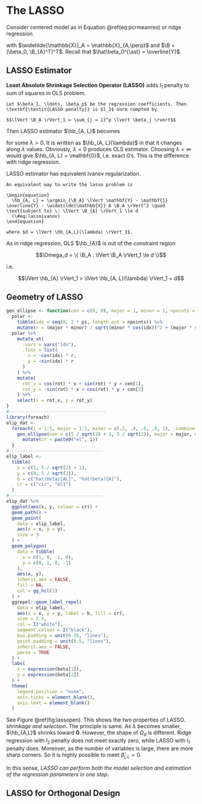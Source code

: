# The LASSO

Consider centered model as in Equation \@ref(eq:pcrmeanres) or ridge regression.

\begin{equation}
  X \B = \mathbf{1} \beta_0^{\ast} + \widetilde{\mathbb{X}}_A \B_{A}
  (\#eq:lasscen)
\end{equation}

with $\widetilde{\mathbb{X}}_A = \mathbb{X}_{A,\perp}$ and $\B = (\beta_0, \B_{A}^T)^T$. Recall that $\hat\beta_0^{\ast} = \overline{Y}$.

## LASSO Estimator

**Least Absolute Shrinkage Selection Operator (LASSO)** adds $l_1$ penalty to sum of squares in OLS problem.

```definition
Let $\beta_1, \ldots, \beta_p$ be the regression coefficients. Then \textbf{\textit{LASSO penalty}} is $l_1$ norm compted by

$$\lVert \B_A \rVert_1 = \sum_{j = 1}^p \lvert \beta_j \rvert$$
```

Then LASSO estimator $\hb_{A, L}$ becomes

\begin{equation}
  \hb_{A, L} \equiv \hb_{A, L}(\lambda) = \argmin_{\B_A} \bigg\{ \lVert \mathbf{Y} - \mathbf{1} \overline{Y} - \widetilde{\mathbb{X}}_A \B_A \rVert^2 + \lambda \lVert \B_A \rVert_1 \bigg\}
  (\#eq:lassoargmin)
\end{equation}

for some $\lambda > 0$. It is written as $\hb_{A, L}(\lambda)$ in that it changes along $\lambda$ values. Obviously, $\lambda = 0$ produces OLS estimator. Choosing $\lambda = \infty$ would give $\hb_{A, L} = \mathbf{0}$, i.e. exact 0's. This is the difference with ridge regression.

LASSO estimator has equivalent Ivanov regularization.

```remark
An equivalent way to write the lasso problem is

\begin{equation}
  \hb_{A, L} = \argmin_{\B_A} \lVert \mathbf{Y} - \mathbf{1} \overline{Y} - \widetilde{\mathbb{X}}_A \B_A \rVert^2 \quad \text{subject to} \: \lVert \B_{A} \rVert_1 \le d
  (\#eq:lassoivanov)
\end{equation}

where $d = \lVert \hb_{A,L}(\lambda) \rVert_1$.
```

As in ridge regression, OLS $\hb_{A}$ is out of the constraint region

$$\Omega_d = \{ \B_A : \lVert \B_A \rVert_1 \le d \}$$

i.e.

$$\lVert \hb_{A} \rVert_1 > \lVert \hb_{A, L}(\lambda) \rVert_1 = d$$

## Geometry of LASSO

```r
gen_ellipse <- function(cen = c(0, 0), major = 1, minor = 1, npoints = 100, rot = 0) {
  polar <- 
    tibble(idx = seq(0, 2 * pi, length.out = npoints)) %>% 
    mutate(r = (major * minor) / sqrt((minor * cos(idx))^2 + (major * sin(idx))^2))
  polar %>% 
    mutate_at(
      .vars = vars("idx"),
      .funs = list(
        x = ~cos(idx) * r,
        y = ~sin(idx) * r
      )
    ) %>% 
    mutate(
      rot_x = cos(rot) * x + sin(rot) * y + cen[1],
      rot_y = -sin(rot) * x + cos(rot) * y + cen[2]
    ) %>% 
    select(x = rot_x, y = rot_y)
}
#------------------------------------
library(foreach)
elip_dat <-
  foreach(i = 1:5, major = 1:5, minor = c(.2, .4, .6, .8, 1), .combine = bind_rows) %do% {
    gen_ellipse(cen = c(5 / sqrt(2) + 1, 5 / sqrt(2)), major = major, minor = minor, npoints = 500, rot = - pi / 4) %>% 
      mutate(cr = paste0("el", i))
  }
#-----------------------------------
elip_label <- 
  tibble(
    x = c(1, 5 / sqrt(2) + 1),
    y = c(0, 5 / sqrt(2)),
    b = c("hat(beta)[AL]", "hat(beta)[A]"),
    cr = c("cir", "el1")
  )
#-----------------------------------
elip_dat %>% 
  ggplot(aes(x, y, colour = cr)) +
  geom_path() +
  geom_point(
    data = elip_label,
    aes(x = x, y = y),
    size = 3
  ) +
  geom_polygon(
    data = tibble(
      x = c(1, 0, -1, 0),
      y = c(0, 1, 0, -1)
    ),
    aes(x, y),
    inherit.aes = FALSE,
    fill = NA,
    col = gg_hcl(1)
  ) +
  ggrepel::geom_label_repel(
    data = elip_label,
    aes(x = x, y = y, label = b, fill = cr),
    size = 3.5,
    col = I("white"),
    segment.colour = I("black"),
    box.padding = unit(0.35, "lines"),
    point.padding = unit(0.5, "lines"),
    inherit.aes = FALSE,
    parse = TRUE
  ) +
  labs(
    x = expression(beta[1]),
    y = expression(beta[2])
  ) +
  theme(
    legend.position = "none",
    axis.ticks = element_blank(),
    axis.text = element_blank()
  )
```

See Figure \@ref(fig:lassopen). This shows the two properties of LASSO. *shrinkage and selection*. The principle is same. As $\lambda$ becomes smaller, $\hb_{A,L}$ shrinks toward $\mathbf{0}$. However, the shape of $\Omega_d$ is different. Ridge regression with $l_2$ penalty does not meet exactly zero, while LASSO with $l_1$ penalty does. Moreover, as the number of variables is large, there are more sharp corners. So it is highly possible to meet $\hat\beta_{j, L} = 0$.

In this sense, *LASSO can perform both the model selection and estimation of the regression parameters in one step*.

## LASSO for Orthogonal Design




